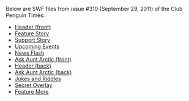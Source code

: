 Below are SWF files from issue #310 (September 29, 2011) of the Club Penguin Times:
*[[Media:News310HeaderFront.swf|Header (front)]]
*[[Media:News310FeatureStory.swf|Feature Story]]
*[[Media:News310SupportStory.swf|Support Story]]
*[[Media:News310UpcomingEvents.swf|Upcoming Events]]
*[[Media:News310NewsFlash.swf|News Flash]]
*[[Media:News310AskAuntArcticFront.swf|Ask Aunt Arctic (front)]]
*[[Media:News310HeaderBack.swf|Header (back)]]
*[[Media:News310AskAuntArcticBack.swf|Ask Aunt Arctic (back)]]
*[[Media:News310JokesAndRiddles.swf|Jokes and Riddles]]
*[[Media:News310SecretOverlay.swf|Secret Overlay]]
*[[Media:News310FeatureMore.swf|Feature More]]